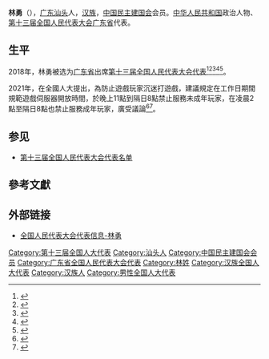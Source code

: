 {{Infobox person
|name=林勇
|birth_date={{birth year and age|1960|1}}
|ancestor=[[广东|广东]][[汕头|汕头]]
|nationality={{PRC}}
|title=[[全国人大代表|全国人大代表]]
|ethnicity=[[汉族|汉族]]
|gender=男
|party=[[中国民主建国会|中国民主建国会]]
|website=[http://210.82.31.1:8084/delegate/viewDelegate.action?dbid=131857 全国人大代表数据库]
}}
'''林勇'''（{{bd|1960年|1月}}），[[广东|广东]][[汕头|汕头]]人，[[汉族|汉族]]，[[中国民主建国会|中国民主建国会]]会员。[[中华人民共和国|中华人民共和国]]政治人物、[[第十三届全国人民代表大会|第十三届全国人民代表大会]][[广东省|广东省]]代表{{refnest|{{Cite web|url=http://210.82.31.1:8084/delegate/viewDelegate.action?dbid=131857|title=全国人民代表大会代表信息-林勇|accessdate=2020-03-16|work=中国人大网}}}}。

==生平==
2018年，林勇被选为[[广东省|广东省]]出席[[第十三届全国人民代表大会|第十三届全国人民代表大会]][[第十三届全国人民代表大会代表|代表]]<ref>{{Cite web|title=中华人民共和国第十三届全国人民代表大会代表名单|url=http://www.gov.cn/xinwen/2018-02/24/content_5268538.htm|accessdate=2020-03-16|work=中国政府网|archive-date=2020-02-28|archive-url=https://web.archive.org/web/20200228133636/http://www.gov.cn/xinwen/2018-02/24/content_5268538.htm|dead-url=no}}</ref><ref>{{Cite web|title=（受权发布）中华人民共和国第十三届全国人民代表大会代表名单-中新网|url=http://www.chinanews.com/gn/2018/02-25/8453959.shtml|accessdate=2021-02-19|work=[[中国新闻网|中国新闻网]]|archive-date=2018-02-27|archive-url=https://web.archive.org/web/20180227031724/http://www.chinanews.com/gn/2018/02-25/8453959.shtml|dead-url=no}}</ref><ref>{{cite web | title=中华人民共和国第十三届全国人民代表大会代表名单 | website=[[光明网_(中国)|光明网]] | date=2018-02-25 | url=https://news.gmw.cn/2018-02/25/content_27792557.htm | language=zh | access-date=2021-02-19 | archive-date=2021-10-19 | archive-url=https://web.archive.org/web/20211019124618/https://news.gmw.cn/2018-02/25/content_27792557.htm | dead-url=no }}</ref><ref>{{cite web | title=第十三届全国人民代表大会代表名单（2980名） | website=[[澎湃新闻|澎湃新闻]]-The Paper | url=https://www.thepaper.cn/newsDetail_forward_2008905 | language=zh | access-date=2021-02-19 | archive-date=2018-03-23 | archive-url=https://web.archive.org/web/20180323190049/https://www.thepaper.cn/newsDetail_forward_2008905 | dead-url=no }}</ref><ref>{{cite web | title=中华人民共和国第十三届全国人民代表大会代表名单 | website=[[中国网|中国网]] | date=2018-02-25 | url=http://news.china.com.cn/2018-02/25/content_50599587.htm | language=zh | access-date=2021-02-19 | archive-date=2021-02-21 | archive-url=https://web.archive.org/web/20210221201146/http://news.china.com.cn/2018-02/25/content_50599587.htm | dead-url=no }}</ref>。

2021年，在全國人大提出，為防止遊戲玩家沉迷打遊戲，建議規定在工作日期間規範遊戲伺服器開放時間，於晚上11點到隔日8點禁止服務未成年玩家，在凌晨2點至隔日8點也禁止服務成年玩家，廣受議論<ref>{{Cite web|title=他建議禁止成年人熬夜玩遊戲，有大腦的玩家都怒了「成年人熬夜加班就比較健康」？|url=https://www.techbang.com/posts/85030-these-people-dont-understand-the-game-chinese-big|accessdate=2021-03-11|date=2021-03-10|work=T客邦 - 我只推薦好東西|language=zh-tw|archive-date=2021-03-16|archive-url=https://web.archive.org/web/20210316030347/https://www.techbang.com/posts/85030-these-people-dont-understand-the-game-chinese-big|dead-url=no}}</ref><ref>{{Cite web|title=中網友哀號「遊戲宵禁」 中國人大提議半夜不得玩遊戲 - 國際|url=https://news.ltn.com.tw/news/world/breakingnews/3460482|accessdate=2021-03-11|date=2021-03-09|last=自由時報電子報|work=自由時報電子報|language=zh-TW|archive-date=2021-03-16|archive-url=https://web.archive.org/web/20210316231332/https://news.ltn.com.tw/news/world/breakingnews/3460482|dead-url=no}}</ref>。

==参见==
* [[第十三届全国人民代表大会代表名单|第十三届全国人民代表大会代表名单]]

==參考文獻==
{{reflist}}

==外部链接==
{{Portal|中国|政治}}
* [http://210.82.31.1:8084/delegate/viewDelegate.action?dbid=131857 全国人民代表大会代表信息-林勇]

[[Category:第十三届全国人大代表|Category:第十三届全国人大代表]]
[[Category:汕头人|Category:汕头人]]
[[Category:中国民主建国会会员|Category:中国民主建国会会员]]
[[Category:广东省全国人民代表大会代表|Category:广东省全国人民代表大会代表]]
[[Category:林姓|Category:林姓]]
[[Category:汉族全国人大代表|Category:汉族全国人大代表]]
[[Category:汉族人|Category:汉族人]]
[[Category:男性全国人大代表|Category:男性全国人大代表]]